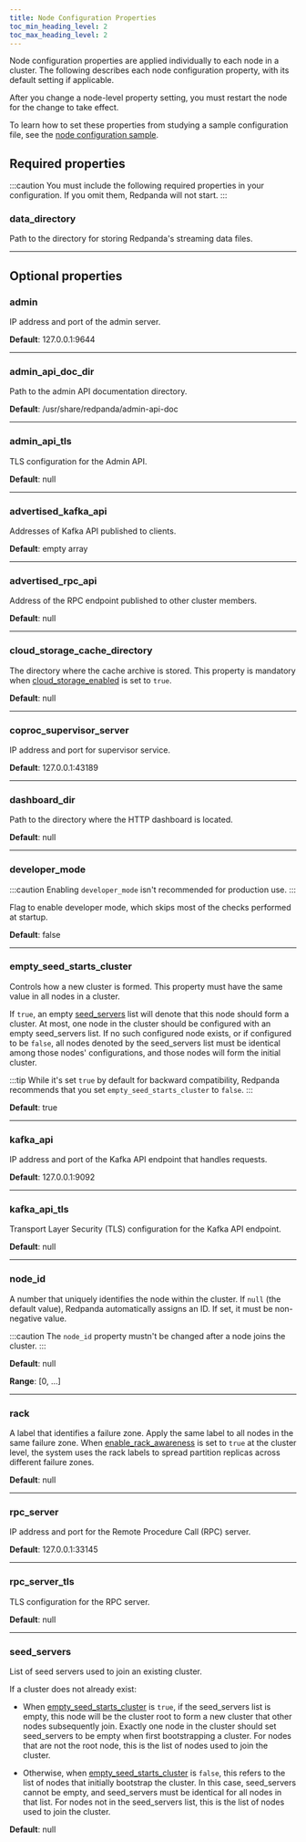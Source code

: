 ```yaml
---
title: Node Configuration Properties
toc_min_heading_level: 2
toc_max_heading_level: 2
---
```


<head>
    <meta name="title" content="Node configuration properties | Redpanda Docs"/>
    <meta name="description" content="Node configuration properties list."/>
</head>

Node configuration properties are applied individually to each node in a cluster. The following describes each node configuration property, with its default setting if applicable.

After you change a node-level property setting, you must restart the node for the change to take effect.

To learn how to set these properties from studying a sample configuration file, see the [node configuration sample](../node-configuration-sample).

## Required properties 

:::caution
You must include the following required properties in your configuration. If you omit them, Redpanda will not start.
:::

### data_directory

Path to the directory for storing Redpanda's streaming data files.

---

## Optional properties 

### admin

IP address and port of the admin server.

**Default**: 127.0.0.1:9644

---

### admin_api_doc_dir

Path to the admin API documentation directory.

**Default**: /usr/share/redpanda/admin-api-doc 

---

### admin_api_tls

TLS configuration for the Admin API.

**Default**: null

---

### advertised_kafka_api

Addresses of Kafka API published to clients.

**Default**: empty array

---

### advertised_rpc_api

Address of the RPC endpoint published to other cluster members.

**Default**: null

---

### cloud_storage_cache_directory

The directory where the cache archive is stored. This property is mandatory when [cloud_storage_enabled](../cluster-properties#cloud_storage_enabled) is set to `true`.

**Default**: null

---

### coproc_supervisor_server

IP address and port for supervisor service.

**Default**: 127.0.0.1:43189

---

### dashboard_dir

Path to the directory where the HTTP dashboard is located. 

**Default**: null

---

### developer_mode

:::caution
Enabling `developer_mode` isn't recommended for production use.
:::

Flag to enable developer mode, which skips most of the checks performed at startup. 

**Default**: false

---

### empty_seed_starts_cluster

Controls how a new cluster is formed. This property must have the same value in all nodes in a cluster.

If `true`, an empty [seed_servers](#seed_servers) list will denote that this node should form a cluster. At most, one node in the cluster should be configured with an empty seed_servers list. If no such configured node exists, or if configured to be `false`, all nodes denoted by the seed_servers list must be identical among those nodes' configurations, and those nodes will form the initial cluster.

:::tip
While it's set `true` by default for backward compatibility, Redpanda recommends that you set `empty_seed_starts_cluster` to `false`.
:::

**Default**: true

---

### kafka_api

IP address and port of the Kafka API endpoint that handles requests.

**Default**: 127.0.0.1:9092

---

### kafka_api_tls

Transport Layer Security (TLS) configuration for the Kafka API endpoint.

**Default**: null

---

### node_id

A number that uniquely identifies the node within the cluster. If `null` (the default value), Redpanda automatically assigns an ID. If set, it must be non-negative value.

:::caution
The `node_id` property mustn't be changed after a node joins the cluster. 
:::

**Default**: null

**Range**: [0, ...]

---

### rack

A label that identifies a failure zone. Apply the same label to all nodes in the same failure zone. When [enable_rack_awareness](../cluster-properties#enable_rack_awareness) is set to `true` at the cluster level, the system uses the rack labels to spread partition replicas across different failure zones.

**Default**: null

---

### rpc_server

IP address and port for the Remote Procedure Call (RPC) server.

**Default**: 127.0.0.1:33145

---

### rpc_server_tls

TLS configuration for the RPC server.

**Default**: null

---

### seed_servers

List of seed servers used to join an existing cluster. 

If a cluster does not already exist:

- When [empty_seed_starts_cluster](#empty_seed_starts_cluster) is `true`, if the seed_servers list is empty, this node will be the cluster root to form a new cluster that other nodes subsequently join. Exactly one node in the cluster should set seed_servers to be empty when first bootstrapping a cluster. For nodes that are not the root node, this is the list of nodes used to join the cluster.

- Otherwise, when [empty_seed_starts_cluster](#empty_seed_starts_cluster) is `false`, this refers to the list of nodes that initially bootstrap the cluster. In this case, seed_servers cannot be empty, and seed_servers must be identical for all nodes in that list. For nodes not in the seed_servers list, this is the list of nodes used to join the cluster.

**Default**: null
